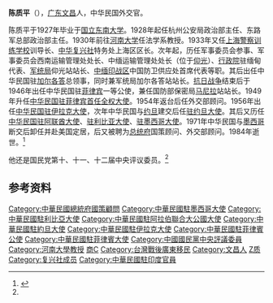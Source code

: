
{{Infobox Officeholder
|name            = 陳質平
|original_name   =
|honorific-suffix=
|image           =
|imagesize       =210px
|caption         =
|order           =
|ambassador_from =
|country         =
|term_start      =
|term_end        =
|predecessor     =
|successor       =
|president       =
|birth_date      = {{birth date|df=yes|1906|11|13}}
|birth_place     = 中國[[广东|广东]][[文昌|文昌]]
|death_date      = {{death date and age|df=yes|1984|2|11|1906|11|13}}
|death_place     = 
|allegiance = {{ROC}}
|branch = 
|serviceyears=
|rank = 
|birthname       = 
|nationality     = {{ROC}}
|party           = {{KMT}}
|otherparty      = 
|spouse          = 
|partner         = 
|relations       = 
|children        = 
|parents         = 
|residence       = 
|alma_mater      = 
|occupation      =
|profession      = 
|cabinet         = 
|committees      = 
|portfolio       = 
|religion        = 
|signature       = 
|signature_alt   = 
|website         = 
|footnotes       = 
|educate = 
*[[国立东南大学|国立东南大学]]（1927年毕业）
|office1         =
|past         =
* 杭州公安局政治部主任（1928年起任）
* 东路军总部政治部主任
* [[河南大学|河南大学]]法学系教授
* [[上海警察训练学校|上海警察训练学校]]训导长（1933年）
* [[中华复兴社|中华复兴社]]特务处上海区区长
* 國民政府军事委员会参事
* 國民政府军事委员会西南运输管理处处长
* 中缅运输管理处处长（位于[[仰光|仰光]]）
* [[行政院|行政院]]驻缅甸代表
* [[军统局|军统局]]仰光站站长
* [[中缅印战区|中缅印战区]]中国防卫供应处首席代表
* 中华民国驻[[加尔各答|加尔各答]]总领事兼军统局加尔各答站站长
* 中华民国驻[[菲律宾|菲律宾]]一等公使兼任国防部保密局[[马尼拉|马尼拉]]站站长（1946年）
* [[中国驻菲律宾大使列表|中华民国驻菲律宾首任全权大使]]（1949年）
* 中華民國外交部顾问（1954年）
* [[中国驻伊拉克大使列表|中華民國驻伊拉克大使]]<br><span style="color: blue;">(1956年）</span>
* [[中華民國駐約旦大使列表|中華民國驻约旦大使]]<br><span style="color: blue;">(1957年)</span>
* [[中国驻阿联酋大使列表|中華民國驻阿联酋大使]]
* [[中国驻利比亚大使列表|中華民國驻利比亚大使]]
* [[中国驻墨西哥大使列表|中華民國驻墨西哥大使]]
* [[中華民國總統府|中華民國總統府]]国策顾问
* 中華民國外交部顾问
}}

'''陈质平'''（{{bd|1906年|11月13日|1984年|2月11日|catIdx=Chen陈}}），[[广东|广东]][[文昌|文昌]]人，中华民国外交官。

陈质平于1927年毕业于[[国立东南大学|国立东南大学]]。1928年起任杭州公安局政治部主任、东路军总部政治部主任。1930年前往[[河南大学|河南大学]]任法学系教授。1933年又任[[上海警察训练学校|上海警察训练学校]]训导长、[[中华复兴社|中华复兴社]]特务处上海区区长。次年起，历任军事委员会参事、军事委员会西南运输管理处处长、中缅运输管理处处长（位于[[仰光|仰光]]）、[[行政院|行政院]]驻缅甸代表、[[军统局|军统局]]仰光站站长、[[中缅印战区|中缅印战区]]中国防卫供应处首席代表等职。其后出任中华民国驻[[加尔各答|加尔各答]]总领事，同时兼军统局加尔各答站站长。[[抗日战争|抗日战争]]结束后于1946年出任中华民国驻[[菲律宾|菲律宾]]一等公使，兼任国防部保密局[[马尼拉|马尼拉]]站站长。1949年升任[[中国驻菲律宾大使列表|中华民国驻菲律宾首任全权大使]]。1954年返台后任外交部顾问。1956年出任[[中国驻伊拉克大使列表|中华民国驻伊拉克大使]]，次年中华民国与[[约旦|约旦]]建交后任[[中華民國駐約旦大使列表|驻约旦大使]]。其后又历任[[中国驻阿联酋大使列表|中华民国驻阿联酋大使]]、[[中国驻利比亚大使列表|驻利比亚大使]]、[[中国驻墨西哥大使列表|驻墨西哥大使]]。1971年中华民国与[[墨西哥|墨西哥]]断交后卸任并赴美国定居，后又被聘为[[总统府|总统府]]国策顾问、外交部顾问。1984年逝世。<ref name="kmt">{{cite book|title=《中国国民党百年人物全书》|publisher=团结出版社|year=2005}}</ref>

他还是国民党第十、十一、十二届中央评议委员。<ref name="kmt" />

== 参考资料 ==
{{reflist}}

{{start box}}
{{s-dip}}
{{s-before| 首任}}
{{s-title|中華民國駐[[約旦哈希姆王國|約旦哈希姆王國]]大使|1957年9月—1959年8月}}
{{s-after|[[保君建|保君建]]}}

{{s-before| 首任}}
{{s-title|中華民國駐[[伊拉克|伊拉克]]大使|1956年10月—1958年5月}}
{{s-after|不適用}}
{{end box}}

{{DEFAULTSORT:Chen陈}}
[[Category:中華民國總統府國策顧問|Category:中華民國總統府國策顧問]]
[[Category:中華民國駐墨西哥大使|Category:中華民國駐墨西哥大使]]
[[Category:中華民國駐利比亞大使|Category:中華民國駐利比亞大使]]
[[Category:中華民國駐阿拉伯聯合大公國大使|Category:中華民國駐阿拉伯聯合大公國大使]]
[[Category:中華民國駐約旦大使|Category:中華民國駐約旦大使]]
[[Category:中華民國駐伊拉克大使|Category:中華民國駐伊拉克大使]]
[[Category:中華民國駐菲律賓公使|Category:中華民國駐菲律賓公使]]
[[Category:中華民國駐菲律賓大使|Category:中華民國駐菲律賓大使]]
[[Category:中國國民黨中央評議委員|Category:中國國民黨中央評議委員]]
[[Category:河南大學教授|Category:河南大學教授]]
[[Category:國立中央大學大陸時期校友|商C]]
[[Category:台灣戰後廣東移民|Category:台灣戰後廣東移民]]
[[Category:文昌人|Category:文昌人]]
[[Category:陈姓|Z质]]
[[Category:复兴社成员|Category:复兴社成员]]
[[Category:中華民國駐印度官員|Category:中華民國駐印度官員]]